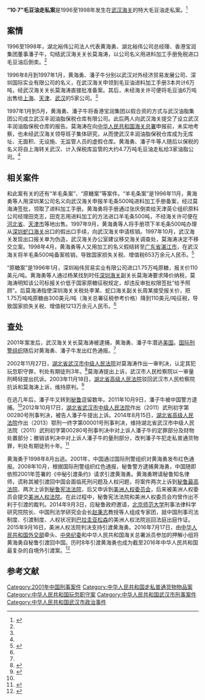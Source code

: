 {{Orphan|time=2016-12-18T04:03:00+00:00}}

'''“10·7”毛豆油走私案'''是1996至1998年发生在[[武汉海关|武汉海关]]的特大毛豆油走私案。<ref name=cjsb>{{Cite web |url=http://www.changjiangtimes.com/2011/10/356602.html |title=老总走私毛豆油逃税7亿，长江商报，2011-10-29 |access-date=2016-09-24 |archive-date=2019-02-18 |archive-url=https://web.archive.org/web/20190218133325/http://www.changjiangtimes.com/2011/10/356602.html |dead-url=no }}</ref>

==案情==
1996至1998年，湖北裕伟公司法人代表黄海勇、湖北裕伟公司总经理、香港宝润集团董事潘子牛，勾结武汉海关关长莫海涛，以公司名义用进料加工手册免税进口毛豆油后倒卖。<ref name=cjsb/>

1996年8月到1997年1月，黄海勇、潘子牛分别以武汉对外经济贸易发展公司、深圳国际实业有限公司的名义，在武汉海关申领到毛豆油进料加工手册3本共计6万吨，经武汉海关关长莫海涛直接批准备案。其后，未经海关许可便将毛豆油6万吨出售给[[上海|上海]]、[[天津|天津]]、[[武汉|武汉]]的5家公司。<ref name=cjsb/>

1997年1月到5月，黄海勇、潘子牛将香港宝润集团以假合资的方式与武汉油脂集团公司成立武汉丰润油脂保税仓库有限公司。此后两人向武汉海关提交了设立武汉丰润油脂保税仓库的报告。莫海涛在向[[中华人民共和国海关总署|中华人民共和国海关总署]]申报前，未实地考察，也未经武汉海关领导班子集体研究，从而使武汉丰润油脂保税仓库成为无库址、无面积、无设施、无监管人员的虚假仓库。黄海勇、潘子牛等人随后以保税的名义将自上海转关武汉、计入保税库监管的大约4.7万吨毛豆油走私给3家油脂公司。<ref name=cjsb/>

==相关案件==
和此案有关的还有“羊毛条案”、“原糖案”等案件。“羊毛条案”是1996年11月，黄海勇等人用深圳某公司名义向武汉海关申报羊毛条500吨进料加工手册备案，经过莫海涛签批，领取了进料加工手册。黄海勇将手册通过张庆倒卖给天津英仑组织原料公司经理田克志，田克志用进料加工的方法进口羊毛条500吨，不经海关许可便在[[河北省|河北省]]、[[天津市|天津市]]等地出售。1997年9月，黄海勇等人将手册项下羊毛条500吨办理从[[深圳|深圳]][[蛇口海关|蛇口海关]]出口的假出口手续，向武汉海关申请核销。1997年10月，武汉海关发现出口报关单为伪造，武汉海关办公室建议移交海关调查处，莫海涛决定不移交立案。1998年4月，黄海勇等人又用加工的名义假结转至[[广东省|广东省]][[湛江市|湛江市]]，在武汉海关将羊毛条500吨备案核销，导致国家损失关税、增值税653万余元人民币。<ref name=han>{{Cite web |url=http://www.cnhan.com/gb/content/2002-08/13/content_195479.htm |title=公审现场 莫海涛当庭翻供，汉网，2002-08-13 |access-date=2016-09-24 |archive-url=https://web.archive.org/web/20161014071808/http://www.cnhan.com/gb/content/2002-08/13/content_195479.htm |archive-date=2016-10-14 |dead-url=yes }}</ref>

“原糖案”是1996年1月，深圳裕伟贸易实业有限公司进口1.75万吨原糖，报关价110美元/吨。黄海勇等人通过杨某找到时任[[深圳海关|深圳海关]]副关长莫海涛要求降价纳税，莫海涛明知该公司标报关价低于国家原糖征税规定，却违反审批权限签批“给予照顾”。后莫海涛指使深圳海关关税处李某、蛇口海关副关长周某接受报关价，把1.75万吨吨原糖由300美元/吨（海关总署征税参考价格）降到110美元/吨征税，导致国家损失关税、增值税1213万余元人民币。<ref name=han/>

==查处==
2001年案发后，武汉海关关长莫海涛被逮捕，黄海勇、潘子牛潜逃[[美国|美国]]。[[国际刑警组织|国际刑警组织]]随后对黄海勇、潘子牛发出红色通报。<ref name=cjsb/>

2002年11月27日，[[湖北省武汉市中级人民法院|湖北省武汉市中级人民法院]]对莫海涛作出一审判决，认定其犯玩忽职守罪，判处有期徒刑3年。<ref>{{Cite web |url=http://news.sohu.com/08/31/news204613108.shtml |title=武汉海关原关长玩忽职守案一审判决 被判有期3年，搜狐，2002-11-28 |access-date=2016-09-24 |archive-date=2017-12-13 |archive-url=https://web.archive.org/web/20171213112446/http://news.sohu.com/08/31/news204613108.shtml |dead-url=no }}</ref>莫海涛提出上诉，武汉市人民检察院以一审量刑畸轻提出抗诉。2003年11月18日，[[湖北省高级人民法院|湖北省高级人民法院]]驳回武汉市人民检察院抗诉和莫海涛上诉，维持原判。<ref>{{Cite web |url=http://www.cnhubei.com/200311/ca365183.htm |title=武汉海关原关长莫海涛案终审 维持原判刑期三年，荆楚在线，2003-11-19 |access-date=2016-09-24 |archive-date=2012-07-24 |archive-url=https://web.archive.org/web/20120724003533/http://www.cnhubei.com/200311/ca365183.htm |dead-url=no }}</ref>

在逃几年后，潘子牛又转到[[秘鲁|秘鲁]]逗留数年。2011年10月9日，潘子牛被中国警方逮捕。<ref name=cjsb/>2012年10月17日，[[湖北省武汉市中级人民法院|湖北省武汉市中级人民法院]]作出（2011）武刑初字第00280号刑事判决，被告人潘子牛提出上诉。2014年8月15日，[[湖北省高级人民法院|湖北省高级人民法院]]作出（2013）鄂刑一终字第00001号刑事判决，维持湖北省武汉市中级人民法院（2011）武刑初字第00280号刑事判决中对上诉人潘子牛的定罪部分及财物处置部分；撤销该判决中对上诉人潘子牛的量刑部分，改判潘子牛犯走私普通货物罪，判处有期徒刑十年。<ref>{{Cite web |url=http://wenshu.court.gov.cn/ |title=潘子牛走私普通货物、物品罪二审刑事判决书，中国裁判文书网，2015-01-22 |access-date=2016-09-24 |archive-date=2022-03-09 |archive-url=https://web.archive.org/web/20220309014948/https://wenshu.court.gov.cn/ |dead-url=no }}</ref>

黄海勇于1998年8月出逃。2001年，中国通过国际刑警组织对黄海勇发布红色通报。2008年10月，根据国际刑警组织红色通报，秘鲁警方逮捕黄海勇，中国随即依照2001年签署的《中秘引渡条约》请求引渡黄海勇。黄海勇聘请秘鲁知名律师，谎称其被引渡回中国会面临死刑问题及人权问题，将案件两次上诉到[[秘鲁最高法院|秘鲁最高法院]]、两次上诉到[[秘鲁宪法法院|秘鲁宪法法院]]，后又申诉到[[美洲人权委员会|美洲人权委员会]]，后来被美洲人权委员会提交[[美洲人权法院|美洲人权法院]]。在此过程中，秘鲁宪法法院和美洲人权委员会均曾作出不利于引渡的裁判。2014年9月3日，应秘鲁政府邀请，[[北京师范大学|北京师范大学]]刑事法律科学研究院院长、中国刑法学研究会会长[[赵秉志|赵秉志]]教授等人组成专家团，就中国刑事司法制度、引渡制度、人权状况到[[巴拉圭|巴拉圭]][[亚松森|亚松森]]的美洲人权法院巡回法庭出庭作证。2015年9月16日，美洲人权法院判决支持引渡黄海勇。2016年7月17日，由[[中华人民共和国外交部|中华人民共和国外交部]]牵头、[[中央纪委|中央纪委]]和中华人民共和国海关总署派员参加的押解小组将黄海勇自秘鲁引渡回中国。历时8年引渡黄海勇也成为截至2016年中华人民共和国最复杂的自境外引渡案。<ref>{{Cite web |url=http://news.ifeng.com/a/20160924/50017868_0.shtml |title=中国最复杂引渡案：历时8年 北师大教授出国作证，凤凰网，2016-09-24 |access-date=2016-09-24 |archive-date=2016-09-27 |archive-url=https://web.archive.org/web/20160927132311/http://news.ifeng.com/a/20160924/50017868_0.shtml |dead-url=no }}</ref>

==参考文献==
{{reflist}}

[[Category:2001年中国刑事案件|Category:2001年中国刑事案件]]
[[Category:中华人民共和国走私普通货物物品案|Category:中华人民共和国走私普通货物物品案]]
[[Category:中华人民共和国玩忽职守案|Category:中华人民共和国玩忽职守案]]
[[Category:中华人民共和国武汉市刑事案件|Category:中华人民共和国武汉市刑事案件]]
[[Category:中华人民共和国武汉市政治事件|Category:中华人民共和国武汉市政治事件]]